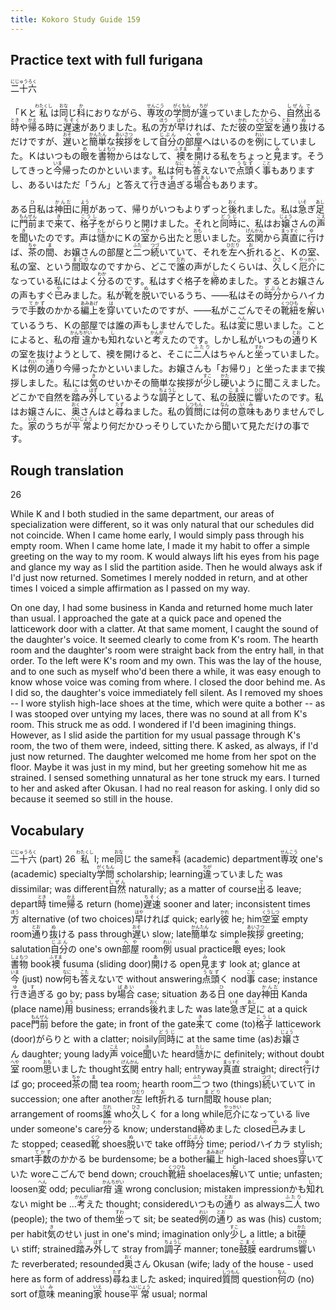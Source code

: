 ```yaml
---
title: Kokoro Study Guide 159
---
```


## Practice text with full furigana

<p>
<ruby><rb>二十六</rb><rt>にじゅうろく</rt></ruby>
</p>

<p>
「Ｋと<ruby><rb>私</rb><rt>わたくし</rt></ruby>は<ruby><rb>同</rb><rt>おな</rt></ruby>じ<ruby><rb>科</rb><rt>か</rt></ruby>におりながら、<ruby><rb>専攻</rb><rt>せんこう</rt></ruby>の<ruby><rb>学問</rb><rt>がくもん</rt></ruby>が<ruby><rb>違</rb><rt>ちが</rt></ruby>っていましたから、<ruby><rb>自然</rb><rt>しぜん</rt></ruby><ruby><rb>出</rb><rt>で</rt></ruby>る<ruby><rb>時</rb><rt>とき</rt></ruby>や<ruby><rb>帰</rb><rt>かえ</rt></ruby>る時に<ruby><rb>遅速</rb><rt>ちそく</rt></ruby>がありました。私の<ruby><rb>方</rb><rt>ほう</rt></ruby>が<ruby><rb>早</rb><rt>はや</rt></ruby>ければ、ただ<ruby><rb>彼</rb><rt>かれ</rt></ruby>の<ruby><rb>空室</rb><rt>くうしつ</rt></ruby>を<ruby><rb>通</rb><rt>とお</rt></ruby>り<ruby><rb>抜</rb><rt>ぬ</rt></ruby>けるだけですが、<ruby><rb>遅</rb><rt>おそ</rt></ruby>いと<ruby><rb>簡単</rb><rt>かんたん</rt></ruby>な<ruby><rb>挨拶</rb><rt>あいさつ</rt></ruby>をして<ruby><rb>自分</rb><rt>じぶん</rt></ruby>の<ruby><rb>部屋</rb><rt>へや</rt></ruby>へはいるのを<ruby><rb>例</rb><rt>れい</rt></ruby>にしていました。Ｋはいつもの<ruby><rb>眼</rb><rt>め</rt></ruby>を<ruby><rb>書物</rb><rt>しょもつ</rt></ruby>からはなして、<ruby><rb>襖</rb><rt>ふすま</rt></ruby>を<ruby><rb>開</rb><rt>あ</rt></ruby>ける私をちょっと<ruby><rb>見</rb><rt>み</rt></ruby>ます。そうしてきっと<ruby><rb>今</rb><rt>いま</rt></ruby>帰ったのかといいます。私は<ruby><rb>何</rb><rt>なに</rt></ruby>も<ruby><rb>答</rb><rt>こた</rt></ruby>えないで<ruby><rb>点頭</rb><rt>うなず</rt></ruby>く<ruby><rb>事</rb><rt>こと</rt></ruby>もありますし、あるいはただ「うん」と答えて<ruby><rb>行</rb><rt>ゆ</rt></ruby>き<ruby><rb>過</rb><rt>す</rt></ruby>ぎる<ruby><rb>場合</rb><rt>ばあい</rt></ruby>もあります。
</p>

<p>
ある<ruby><rb>日</rb><rt>ひ</rt></ruby>私は<ruby><rb>神田</rb><rt>かんだ</rt></ruby>に<ruby><rb>用</rb><rt>よう</rt></ruby>があって、帰りがいつもよりずっと<ruby><rb>後</rb><rt>おく</rt></ruby>れました。私は<ruby><rb>急</rb><rt>いそ</rt></ruby>ぎ<ruby><rb>足</rb><rt>あし</rt></ruby>に<ruby><rb>門前</rb><rt>もんぜん</rt></ruby>まで<ruby><rb>来</rb><rt>き</rt></ruby>て、<ruby><rb>格子</rb><rt>こうし</rt></ruby>をがらりと開けました。それと<ruby><rb>同時</rb><rt>どうじ</rt></ruby>に、私はお<ruby><rb>嬢</rb><rt>じょう</rt></ruby>さんの<ruby><rb>声</rb><rt>こえ</rt></ruby>を<ruby><rb>聞</rb><rt>き</rt></ruby>いたのです。声は<ruby><rb>慥</rb><rt>たし</rt></ruby>かにＫの<ruby><rb>室</rb><rt>へや</rt></ruby>から出たと<ruby><rb>思</rb><rt>おも</rt></ruby>いました。<ruby><rb>玄関</rb><rt>げんかん</rt></ruby>から<ruby><rb>真直</rb><rt>まっすぐ</rt></ruby>に<ruby><rb>行</rb><rt>ゆ</rt></ruby>けば、<ruby><rb>茶</rb><rt>ちゃ</rt></ruby>の<ruby><rb>間</rb><rt>ま</rt></ruby>、お嬢さんの部屋と<ruby><rb>二</rb><rt>ふた</rt></ruby>つ<ruby><rb>続</rb><rt>つづ</rt></ruby>いていて、それを<ruby><rb>左</rb><rt>ひだり</rt></ruby>へ<ruby><rb>折</rb><rt>お</rt></ruby>れると、Ｋの室、私の室、という<ruby><rb>間取</rb><rt>まどり</rt></ruby>なのですから、どこで<ruby><rb>誰</rb><rt>だれ</rt></ruby>の声がしたくらいは、<ruby><rb>久</rb><rt>ひさ</rt></ruby>しく<ruby><rb>厄介</rb><rt>やっかい</rt></ruby>になっている私にはよく<ruby><rb>分</rb><rt>わか</rt></ruby>るのです。私はすぐ格子を<ruby><rb>締</rb><rt>し</rt></ruby>めました。するとお嬢さんの声もすぐ<ruby><rb>已</rb><rt>や</rt></ruby>みました。私が<ruby><rb>靴</rb><rt>くつ</rt></ruby>を<ruby><rb>脱</rb><rt>ぬ</rt></ruby>いでいるうち、――私はその<ruby><rb>時分</rb><rt>じぶん</rt></ruby>からハイカラで<ruby><rb>手数</rb><rt>てかず</rt></ruby>のかかる<ruby><rb>編上</rb><rt>あみあげ</rt></ruby>を<ruby><rb>穿</rb><rt>は</rt></ruby>いていたのですが、――私がこごんでその<ruby><rb>靴紐</rb><rt>くつひも</rt></ruby>を<ruby><rb>解</rb><rt>と</rt></ruby>いているうち、Ｋの部屋では誰の声もしませんでした。私は<ruby><rb>変</rb><rt>へん</rt></ruby>に思いました。ことによると、私の<ruby><rb>疳違</rb><rt>かんちがい</rt></ruby>かも<ruby><rb>知</rb><rt>し</rt></ruby>れないと<ruby><rb>考</rb><rt>かんが</rt></ruby>えたのです。しかし私がいつもの<ruby><rb>通</rb><rt>とお</rt></ruby>りＫの室を抜けようとして、襖を開けると、そこに<ruby><rb>二人</rb><rt>ふたり</rt></ruby>はちゃんと<ruby><rb>坐</rb><rt>すわ</rt></ruby>っていました。Ｋは<ruby><rb>例</rb><rt>れい</rt></ruby>の<ruby><rb>通</rb><rt>とお</rt></ruby>り今帰ったかといいました。お嬢さんも「お帰り」と坐ったままで挨拶しました。私には<ruby><rb>気</rb><rt>き</rt></ruby>のせいかその簡単な挨拶が<ruby><rb>少</rb><rt>すこ</rt></ruby>し<ruby><rb>硬</rb><rt>かた</rt></ruby>いように聞こえました。どこかで自然を<ruby><rb>踏</rb><rt>ふ</rt></ruby>み<ruby><rb>外</rb><rt>はず</rt></ruby>しているような<ruby><rb>調子</rb><rt>ちょうし</rt></ruby>として、私の<ruby><rb>鼓膜</rb><rt>こまく</rt></ruby>に<ruby><rb>響</rb><rt>ひび</rt></ruby>いたのです。私はお嬢さんに、<ruby><rb>奥</rb><rt>おく</rt></ruby>さんはと<ruby><rb>尋</rb><rt>たず</rt></ruby>ねました。私の<ruby><rb>質問</rb><rt>しつもん</rt></ruby>には<ruby><rb>何</rb><rt>なん</rt></ruby>の<ruby><rb>意味</rb><rt>いみ</rt></ruby>もありませんでした。<ruby><rb>家</rb><rt>いえ</rt></ruby>のうちが<ruby><rb>平常</rb><rt>へいじょう</rt></ruby>より何だかひっそりしていたから聞いて見ただけの事です。
</p>


## Rough translation

26

While K and I both studied in the same department, our areas of specialization were different, so it was only natural that our schedules did not coincide. When I came home early, I would simply pass through his empty room. When I came home late, I made it my habit to offer a simple greeting on the way to my room. K would always lift his eyes from his page and glance my way as I slid the partition aside. Then he would always ask if I'd just now returned. Sometimes I merely nodded in return, and at other times I voiced a simple affirmation as I passed on my way.

On one day, I had some business in Kanda and returned home much later than usual. I approached the gate at a quick pace and opened the latticework door with a clatter. At that same moment, I caught the sound of the daughter's voice. It seemed clearly to come from K's room. The hearth room and the daughter's room were straight back from the entry hall, in that order. To the left were K's room and my own. This was the lay of the house, and to one such as myself who'd been there a while, it was easy enough to know whose voice was coming from where. I closed the door behind me. As I did so, the daughter's voice immediately fell silent. As I removed my shoes -- I wore stylish high-lace shoes at the time, which were quite a bother -- as I was stooped over untying my laces, there was no sound at all from K's room. This struck me as odd. I wondered if I'd been imagining things. However, as I slid aside the partition for my usual passage through K's room, the two of them were, indeed, sitting there. K asked, as always, if I'd just now returned. The daughter welcomed me home from her spot on the floor. Maybe it was just in my mind, but her greeting somehow hit me as  strained. I sensed something unnatural as her tone struck my ears. I turned to her and asked after Okusan. I had no real reason for asking. I only did so because it seemed so still in the house. 


## Vocabulary

<p>
<span class="vocabstudy"><ruby><rb>二十六</rb><rt>にじゅうろく</rt></ruby>&nbsp;(part) 26</span>
<span class="vocabstudy"><ruby><rb>私</rb><rt>わたくし</rt></ruby>&nbsp;I; me</span><span class="vocabstudy"><ruby><rb>同</rb><rt>おな</rt></ruby>じ&nbsp;the same</span><span class="vocabstudy"><ruby><rb>科</rb><rt>か</rt></ruby>&nbsp;(academic) department</span><span class="vocabstudy"><ruby><rb>専攻</rb><rt>せんこう</rt></ruby>&nbsp;one's (academic) specialty</span><span class="vocabstudy"><ruby><rb>学問</rb><rt>がくもん</rt></ruby>&nbsp;scholarship; learning</span><span class="vocabstudy"><ruby><rb>違</rb><rt>ちが</rt></ruby>っていました&nbsp;was dissimilar; was different</span><span class="vocabstudy"><ruby><rb>自然</rb><rt>しぜん</rt></ruby>&nbsp;naturally; as a matter of course</span><span class="vocabstudy"><ruby><rb>出</rb><rt>で</rt></ruby>る&nbsp;leave; depart</span><span class="vocabstudy"><ruby><rb>時</rb><rt>とき</rt></ruby>&nbsp;time</span><span class="vocabstudy"><ruby><rb>帰</rb><rt>かえ</rt></ruby>る&nbsp;return (home)</span><span class="vocabstudy"><ruby><rb>遅速</rb><rt>ちそく</rt></ruby>&nbsp;sooner and later; inconsistent times</span><span class="vocabstudy"><ruby><rb>方</rb><rt>ほう</rt></ruby>&nbsp;alternative (of two choices)</span><span class="vocabstudy"><ruby><rb>早</rb><rt>はや</rt></ruby>ければ&nbsp;quick; early</span><span class="vocabstudy"><ruby><rb>彼</rb><rt>かれ</rt></ruby>&nbsp;he; him</span><span class="vocabstudy"><ruby><rb>空室</rb><rt>くうしつ</rt></ruby>&nbsp;empty room</span><span class="vocabstudy"><ruby><rb>通</rb><rt>とお</rt></ruby>り<ruby><rb>抜</rb><rt>ぬ</rt></ruby>ける&nbsp;pass through</span><span class="vocabstudy"><ruby><rb>遅</rb><rt>おそ</rt></ruby>い&nbsp;slow; late</span><span class="vocabstudy"><ruby><rb>簡単</rb><rt>かんたん</rt></ruby>な&nbsp;simple</span><span class="vocabstudy"><ruby><rb>挨拶</rb><rt>あいさつ</rt></ruby>&nbsp;greeting; salutation</span><span class="vocabstudy"><ruby><rb>自分</rb><rt>じぶん</rt></ruby>の&nbsp;one's own</span><span class="vocabstudy"><ruby><rb>部屋</rb><rt>へや</rt></ruby>&nbsp;room</span><span class="vocabstudy"><ruby><rb>例</rb><rt>れい</rt></ruby>&nbsp;usual practice</span><span class="vocabstudy"><ruby><rb>眼</rb><rt>め</rt></ruby>&nbsp;eyes; look</span><span class="vocabstudy"><ruby><rb>書物</rb><rt>しょもつ</rt></ruby>&nbsp;book</span><span class="vocabstudy"><ruby><rb>襖</rb><rt>ふすま</rt></ruby>&nbsp;fusuma (sliding door)</span><span class="vocabstudy"><ruby><rb>開</rb><rt>あ</rt></ruby>ける&nbsp;open</span><span class="vocabstudy"><ruby><rb>見</rb><rt>み</rt></ruby>ます&nbsp;look at; glance at</span><span class="vocabstudy"><ruby><rb>今</rb><rt>いま</rt></ruby>&nbsp;(just) now</span><span class="vocabstudy"><ruby><rb>何</rb><rt>なに</rt></ruby>も<ruby><rb>答</rb><rt>こた</rt></ruby>えないで&nbsp;without answering</span><span class="vocabstudy"><ruby><rb>点頭</rb><rt>うなず</rt></ruby>く&nbsp;nod</span><span class="vocabstudy"><ruby><rb>事</rb><rt>こと</rt></ruby>&nbsp;case; instance</span><span class="vocabstudy"><ruby><rb>行</rb><rt>ゆ</rt></ruby>き<ruby><rb>過</rb><rt>す</rt></ruby>ぎる&nbsp;go by; pass by</span><span class="vocabstudy"><ruby><rb>場合</rb><rt>ばあい</rt></ruby>&nbsp;case; situation</span>
<span class="vocabstudy">ある<ruby><rb>日</rb><rt>ひ</rt></ruby>&nbsp;one day</span><span class="vocabstudy"><ruby><rb>神田</rb><rt>かんだ</rt></ruby>&nbsp;Kanda (place name)</span><span class="vocabstudy"><ruby><rb>用</rb><rt>よう</rt></ruby>&nbsp;business; errands</span><span class="vocabstudy"><ruby><rb>後</rb><rt>おく</rt></ruby>れました&nbsp;was late</span><span class="vocabstudy"><ruby><rb>急</rb><rt>いそ</rt></ruby>ぎ<ruby><rb>足</rb><rt>あし</rt></ruby>に&nbsp;at a quick pace</span><span class="vocabstudy"><ruby><rb>門前</rb><rt>もんぜん</rt></ruby>&nbsp;before the gate; in front of the gate</span><span class="vocabstudy"><ruby><rb>来</rb><rt>き</rt></ruby>て&nbsp;come (to)</span><span class="vocabstudy"><ruby><rb>格子</rb><rt>こうし</rt></ruby>&nbsp;latticework (door)</span><span class="vocabstudy">がらりと&nbsp;with a clatter; noisily</span><span class="vocabstudy"><ruby><rb>同時</rb><rt>どうじ</rt></ruby>に&nbsp;at the same time (as)</span><span class="vocabstudy">お<ruby><rb>嬢</rb><rt>じょう</rt></ruby>さん&nbsp;daughter; young lady</span><span class="vocabstudy"><ruby><rb>声</rb><rt>こえ</rt></ruby>&nbsp;voice</span><span class="vocabstudy"><ruby><rb>聞</rb><rt>き</rt></ruby>いた&nbsp;heard</span><span class="vocabstudy"><ruby><rb>慥</rb><rt>たし</rt></ruby>かに&nbsp;definitely; without doubt</span><span class="vocabstudy"><ruby><rb>室</rb><rt>へや</rt></ruby>&nbsp;room</span><span class="vocabstudy"><ruby><rb>思</rb><rt>おも</rt></ruby>いました&nbsp;thought</span><span class="vocabstudy"><ruby><rb>玄関</rb><rt>げんかん</rt></ruby>&nbsp;entry hall; entryway</span><span class="vocabstudy"><ruby><rb>真直</rb><rt>まっすぐ</rt></ruby>&nbsp;straight; direct</span><span class="vocabstudy"><ruby><rb>行</rb><rt>ゆ</rt></ruby>けば&nbsp;go; proceed</span><span class="vocabstudy"><ruby><rb>茶</rb><rt>ちゃ</rt></ruby>の<ruby><rb>間</rb><rt>ま</rt></ruby>&nbsp;tea room; hearth room</span><span class="vocabstudy"><ruby><rb>二</rb><rt>ふた</rt></ruby>つ&nbsp;two (things)</span><span class="vocabstudy"><ruby><rb>続</rb><rt>つづ</rt></ruby>いていて&nbsp;in succession; one after another</span><span class="vocabstudy"><ruby><rb>左</rb><rt>ひだり</rt></ruby>&nbsp;left</span><span class="vocabstudy"><ruby><rb>折</rb><rt>お</rt></ruby>れる&nbsp;turn</span><span class="vocabstudy"><ruby><rb>間取</rb><rt>まどり</rt></ruby>&nbsp;house plan; arrangement of rooms</span><span class="vocabstudy"><ruby><rb>誰</rb><rt>だれ</rt></ruby>&nbsp;who</span><span class="vocabstudy"><ruby><rb>久</rb><rt>ひさ</rt></ruby>しく&nbsp;for a long while</span><span class="vocabstudy"><ruby><rb>厄介</rb><rt>やっかい</rt></ruby>になっている&nbsp;live under someone's care</span><span class="vocabstudy"><ruby><rb>分</rb><rt>わか</rt></ruby>る&nbsp;know; understand</span><span class="vocabstudy"><ruby><rb>締</rb><rt>し</rt></ruby>めました&nbsp;closed</span><span class="vocabstudy"><ruby><rb>已</rb><rt>や</rt></ruby>みました&nbsp;stopped; ceased</span><span class="vocabstudy"><ruby><rb>靴</rb><rt>くつ</rt></ruby>&nbsp;shoes</span><span class="vocabstudy"><ruby><rb>脱</rb><rt>ぬ</rt></ruby>いで&nbsp;take off</span><span class="vocabstudy"><ruby><rb>時分</rb><rt>じぶん</rt></ruby>&nbsp;time; period</span><span class="vocabstudy">ハイカラ&nbsp;stylish; smart</span><span class="vocabstudy"><ruby><rb>手数</rb><rt>てかず</rt></ruby>のかかる&nbsp;be burdensome; be a bother</span><span class="vocabstudy"><ruby><rb>編上</rb><rt>あみあげ</rt></ruby>&nbsp;high-laced shoes</span><span class="vocabstudy"><ruby><rb>穿</rb><rt>は</rt></ruby>いていた&nbsp;wore</span><span class="vocabstudy">こごんで&nbsp;bend down; crouch</span><span class="vocabstudy"><ruby><rb>靴紐</rb><rt>くつひも</rt></ruby>&nbsp;shoelaces</span><span class="vocabstudy"><ruby><rb>解</rb><rt>と</rt></ruby>いて&nbsp;untie; unfasten; loosen</span><span class="vocabstudy"><ruby><rb>変</rb><rt>へん</rt></ruby>&nbsp;odd; peculiar</span><span class="vocabstudy"><ruby><rb>疳違</rb><rt>かんちがい</rt></ruby>&nbsp;wrong conclusion; mistaken impression</span><span class="vocabstudy">かも<ruby><rb>知</rb><rt>し</rt></ruby>れない&nbsp;might be ...</span><span class="vocabstudy"><ruby><rb>考</rb><rt>かんが</rt></ruby>えた&nbsp;thought; considered</span><span class="vocabstudy">いつもの<ruby><rb>通</rb><rt>とお</rt></ruby>り&nbsp;as always</span><span class="vocabstudy"><ruby><rb>二人</rb><rt>ふたり</rt></ruby>&nbsp;two (people); the two of them</span><span class="vocabstudy"><ruby><rb>坐</rb><rt>すわ</rt></ruby>って&nbsp;sit; be seated</span><span class="vocabstudy"><ruby><rb>例</rb><rt>れい</rt></ruby>の<ruby><rb>通</rb><rt>とお</rt></ruby>り&nbsp;as was (his) custom; per habit</span><span class="vocabstudy"><ruby><rb>気</rb><rt>き</rt></ruby>のせい&nbsp;just in one's mind; imagination only</span><span class="vocabstudy"><ruby><rb>少</rb><rt>すこ</rt></ruby>し&nbsp;a little; a bit</span><span class="vocabstudy"><ruby><rb>硬</rb><rt>かた</rt></ruby>い&nbsp;stiff; strained</span><span class="vocabstudy"><ruby><rb>踏</rb><rt>ふ</rt></ruby>み<ruby><rb>外</rb><rt>はず</rt></ruby>して&nbsp;stray from</span><span class="vocabstudy"><ruby><rb>調子</rb><rt>ちょうし</rt></ruby>&nbsp;manner; tone</span><span class="vocabstudy"><ruby><rb>鼓膜</rb><rt>こまく</rt></ruby>&nbsp;eardrums</span><span class="vocabstudy"><ruby><rb>響</rb><rt>ひび</rt></ruby>いた&nbsp;reverberated; resounded</span><span class="vocabstudy"><ruby><rb>奥</rb><rt>おく</rt></ruby>さん&nbsp;Okusan (wife; lady of the house - used here as form of address)</span><span class="vocabstudy"><ruby><rb>尋</rb><rt>たず</rt></ruby>ねました&nbsp;asked; inquired</span><span class="vocabstudy"><ruby><rb>質問</rb><rt>しつもん</rt></ruby>&nbsp;question</span><span class="vocabstudy"><ruby><rb>何</rb><rt>なん</rt></ruby>の&nbsp;(no) sort of</span><span class="vocabstudy"><ruby><rb>意味</rb><rt>いみ</rt></ruby>&nbsp;meaning</span><span class="vocabstudy"><ruby><rb>家</rb><rt>いえ</rt></ruby>&nbsp;house</span><span class="vocabstudy"><ruby><rb>平常</rb><rt>へいじょう</rt></ruby>&nbsp;usual; normal</span>
</p>
